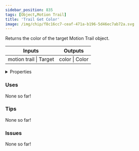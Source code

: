 ```yaml
---
sidebar_position: 835
tags: [Object,Motion Trail]
title: 'Trail Get Color'
image: /img/chip/f8c16cc7-ceaf-471a-b196-5d46ec7ab72a.svg
---
```


Returns the color of the target Motion Trail object.



<IChip uuid="f8c16cc7-ceaf-471a-b196-5d46ec7ab72a"/>

<table><thead><tr><th>Inputs</th><th>Outputs</th></tr></thead><tbody><tr><td>motion trail | Target</td><td>color | Color</td></tr></tbody></table>

<details>
  <summary>Properties</summary>
  <div>
    <div>
    <table>
      <tbody>
        <tr>
          <td>Is beta required?</td>
          <td>No</td>
        </tr>
        <tr>
          <td>Is chip a trolling risk?</td>
          <td>No</td>
        </tr>
        <tr>
          <td>Is chip a role assignment risk?</td>
          <td>No</td>
        </tr>
        <tr>
          <td>Chip UUID</td>
          <td>f8c16cc7-ceaf-471a-b196-5d46ec7ab72a</td>
        </tr>
        <tr>
          <td>Room availability</td>
          <td>Available everywhere</td>
        </tr>
      </tbody>
    </table>
    </div>
  </div>
</details>

### Uses

None so far!

### Tips

None so far!

### Issues

None so far!
